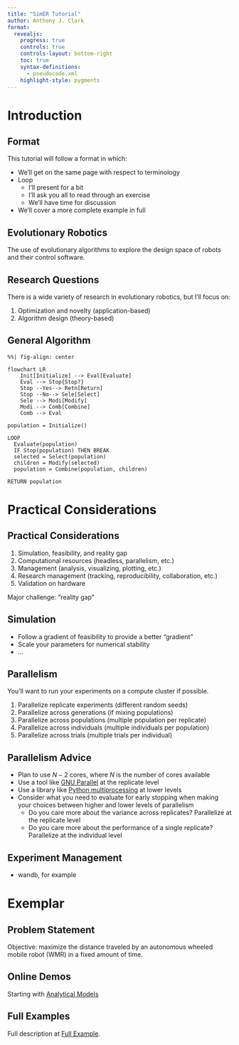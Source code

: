 ```yaml
---
title: "SimER Tutorial"
author: Anthony J. Clark
format:
  revealjs:
    progress: true
    controls: true
    controls-layout: bottom-right
    toc: true
    syntax-definitions:
      - pseudocode.xml
    highlight-style: pygments
---
```


# Introduction


## Format

This tutorial will follow a format in which:

- We'll get on the same page with respect to terminology
- Loop
  - I'll present for a bit
  - I'll ask you all to read through an exercise
  - We'll have time for discussion
- We'll cover a more complete example in full

## Evolutionary Robotics

The use of evolutionary algorithms to explore the design space of robots and their control software.

## Research Questions

There is a wide variety of research in evolutionary robotics, but I'll focus on:

1. Optimization and novelty (application-based)
2. Algorithm design (theory-based)

## General Algorithm

```mermaid
%%| fig-align: center

flowchart LR
    Init[Initialize] --> Eval[Evaluate]
    Eval --> Stop{Stop?}
    Stop --Yes--> Retn[Return]
    Stop --No--> Sele[Select]
    Sele --> Modi[Modify]
    Modi --> Comb[Combine]
    Comb --> Eval
```

```.pseudocode
population = Initialize()

LOOP
  Evaluate(population)
  IF Stop(population) THEN BREAK
  selected = Select(population)
  children = Modify(selected)
  population = Combine(population, children)

RETURN population
```

# Practical Considerations

## Practical Considerations

1. Simulation, feasibility, and reality gap
2. Computational resources (headless, parallelism, etc.)
3. Management (analysis, visualizing, plotting, etc.)
4. Research management (tracking, reproducibility, collaboration, etc.)
5. Validation on hardware

Major challenge: "reality gap"

## Simulation

- Follow a gradient of feasibility to provide a better "gradient"
- Scale your parameters for numerical stability
- ...

## Parallelism

You'll want to run your experiments on a compute cluster if possible.

1. Parallelize replicate experiments (different random seeds)
2. Parallelize across generations (if mixing populations)
3. Parallelize across populations (multiple population per replicate)
4. Parallelize across individuals (multiple individuals per population)
5. Parallelize across trials (multiple trials per individual)

## Parallelism Advice

- Plan to use $N - 2$ cores, where $N$ is the number of cores available
- Use a tool like [GNU Parallel](https://www.gnu.org/software/parallel/) at the replicate level
- Use a library like [Python multiprocessing](https://docs.python.org/3/library/multiprocessing.html) at lower levels
- Consider what you need to evaluate for early stopping when making your choices between higher and lower levels of parallelism
  - Do you care more about the variance across replicates? Parallelize at the replicate level
  - Do you care more about the performance of a single replicate? Parallelize at the individual level

## Experiment Management

- wandb, for example

# Exemplar

## Problem Statement

Objective: maximize the distance traveled by an autonomous wheeled mobile robot (WMR) in a fixed amount of time.

## Online Demos

Starting with [Analytical Models](demos/1-analytical.qmd)

## Full Examples

Full description at [Full Example](demos/5-full-example.qmd).
